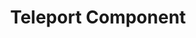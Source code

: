 ---
id: "vue_tf_hard_004"
questionType: "TRUE_FALSE"
title: "Teleport Component"
statement: "The <teleport> component allows rendering content inside the current component tree only."
difficulty: "HARD"
category: "Vue"
correctAnswer: false
explanation: "Teleport renders content outside the current DOM hierarchy."
---